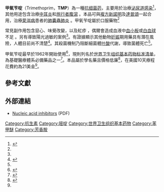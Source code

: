 {{drugbox
| Watchedfields = changed
| verifiedrevid = 470615131
| drug_name         = Trimethoprim (<small>[[国际非专利药品名称|国际非专利药品名称]]</small>)
| IUPAC_name = 5-(3,4,5-Trimethoxybenzyl)pyrimidine-2,4-diamine
| image = Trimethoprim.svg
| width = 240
| alt = Structural formula of trimethoprim
| image2 = Trimethoprim-from-hydrochloride-xtal-1984-3D-balls.png
| width2 = 250
| alt2 = Ball-and-stick model of the trimethoprim molecule

<!--Clinical data-->
| pronounce         = {{IPAc-en|t|r|aɪ|ˈ|m|ɛ|θ|ə|p|r|ɪ|m}}
| tradename         =Proloprim, Monotrim, Triprim, others
| Drugs.com = {{drugs.com|monograph|trimethoprim}}
| MedlinePlus = a684025
| licence_US = Trimethoprim
| pregnancy_AU = B3
| pregnancy_US = C
| legal_AU = S4
| legal_CA = Rx-only
| legal_UK = POM
| legal_US = Rx-only
| routes_of_administration = 口服

<!--Pharmacokinetic data-->
| bioavailability = 90–100%
| protein_bound = 44%
| metabolism = [[肝臟|肝臟]]
| elimination_half-life = 8-12 hours
| excretion = Urine (50–60%), faeces (4%)

<!--Identifiers-->
| CAS_number_Ref = {{cascite|correct|??}}
| CAS_number = 738-70-5
| ATC_prefix = J01
| ATC_suffix = EA01
| ATC_supplemental = {{ATCvet|J51|EA01}}
| PubChem = 5578
| DrugBank_Ref = {{drugbankcite|correct|drugbank}}
| DrugBank = DB00440
| ChemSpiderID_Ref = {{chemspidercite|correct|chemspider}}
| ChemSpiderID = 5376
| UNII_Ref = {{fdacite|correct|FDA}}
| UNII = AN164J8Y0X
| KEGG_Ref = {{keggcite|correct|kegg}}
| KEGG = D00145
| ChEBI_Ref = {{ebicite|correct|EBI}}
| ChEBI = 45924
| ChEMBL_Ref = {{ebicite|correct|EBI}}
| ChEMBL = 22
| PDB_ligand = TOP

<!--Chemical data-->
| C=14 | H=18 | N=4 | O=3 
| molecular_weight = 290.32 g/mol
| smiles = COc1cc(cc(c1OC)OC)Cc2cnc(nc2N)N
| InChI = 1/C14H18N4O3/c1-19-10-5-8(6-11(20-2)12(10)21-3)4-9-7-17-14(16)18-13(9)15/h5-7H,4H2,1-3H3,(H4,15,16,17,18)
| StdInChI_Ref = {{stdinchicite|correct|chemspider}}
| StdInChI = 1S/C14H18N4O3/c1-19-10-5-8(6-11(20-2)12(10)21-3)4-9-7-17-14(16)18-13(9)15/h5-7H,4H2,1-3H3,(H4,15,16,17,18)
| StdInChIKey_Ref = {{stdinchicite|correct|chemspider}}
| StdInChIKey = IEDVJHCEMCRBQM-UHFFFAOYSA-N
}}
<!-- Definition and uses -->
'''甲氧苄啶'''（Trimethoprim，'''TMP'''）為一種[[抗细菌药|抗细菌药]]，主要用於治療[[泌尿道感染|泌尿道感染]]<ref name=AHFS2015>{{cite web|title=Trimethoprim|url=http://www.drugs.com/monograph/trimethoprim.html|publisher=The American Society of Health-System Pharmacists|accessdate=Aug 1, 2015|archive-date=2018-09-20|archive-url=https://web.archive.org/web/20180920122819/https://www.drugs.com/monograph/trimethoprim.html|dead-url=no}}</ref>，其他用途包含治療[[中耳炎|中耳炎]]和[[旅行者腹瀉|旅行者腹瀉]]<!-- <ref name=AHFS2015/> -->。本品可與[[複方新諾明|複方新諾明]]及[[達普頌|達普頌]]一起合用，治療[[愛滋病|愛滋病]]患者的[[肺囊蟲肺炎|肺囊蟲肺炎]]<!-- <ref name=AHFS2015/> -->。甲氧苄啶屬於口服藥物<ref name=AHFS2015/> 

<!-- Side effects -->
常見副作用包含惡心、味覺改變，以及紅疹<!-- <ref name=AHFS2015/> -->，偶爾會造成血液中[[血小板|血小板]]或[[白血球|白血球]]不足<!-- <ref name=AHFS2015/> -->。另有導致陽光過敏的案例<ref name=AHFS2015/>。有證據顯示其他動物[[妊娠|妊娠]]期用藥具有潛在風險，人體目前尚不清楚<ref name=TGA2014>{{cite web|title=Prescribing medicines in pregnancy database|url=http://www.tga.gov.au/hp/medicines-pregnancy.htm#.U1Yw8Bc3tqw|work=Australian Government|accessdate=22 April 2014|date=3 March 2014|archive-date=2014-04-08|archive-url=https://web.archive.org/web/20140408040902/http://www.tga.gov.au/hp/medicines-pregnancy.htm#.U1Yw8Bc3tqw|dead-url=no}}</ref>。其殺菌機制乃阻斷細菌體[[叶酸|叶酸]]代謝，導致菌體死亡<ref name=AHFS2015/>。

<!-- History, society and culture -->
甲氧苄啶最早於1962年開始使用<ref>{{cite journal|last1=Huovinen|first1=P|title=Resistance to trimethoprim-sulfamethoxazole.|journal=Clinical infectious diseases : an official publication of the Infectious Diseases Society of America|date=1 June 2001|volume=32|issue=11|pages=1608-14|pmid=11340533}}</ref>，現則列名於[[世界卫生组织基本药物标准清单|世界卫生组织基本药物标准清单]]，為基礎醫療體系必備藥品之一<ref>{{cite web|title=WHO Model List of EssentialMedicines|url=http://apps.who.int/iris/bitstream/10665/93142/1/EML_18_eng.pdf?ua=1|work=World Health Organization|accessdate=22 April 2014|date=October 2013|archive-date=2014-04-23|archive-url=https://web.archive.org/web/20140423005004/http://apps.who.int/iris/bitstream/10665/93142/1/EML_18_eng.pdf?ua=1|dead-url=no}}</ref>。本品屬於學名藥且價格低廉<ref name=Ric2015>{{cite book|last1=Hamilton|first1=Richart|title=Tarascon Pocket Pharmacopoeia 2015 Deluxe Lab-Coat Edition|date=2015|publisher=Jones & Bartlett Learning|isbn=9781284057560|page=113}}</ref>，在美國10天療程花費約為21美金<ref name=AHFS2015/>。

==參考文獻==
<references />

==外部連結==
* [http://www.med.sc.edu:96/Biopharm/PDFs/NucleicAcidInhibitors.pdf Nucleic acid inhibitors]{{dead link|date=2018年1月 |bot=InternetArchiveBot |fix-attempted=yes }} (PDF)
{{Sulfonamides and trimethoprim}}

<!-- {{tsl|en|Category:Bacterial dihydrofolate reductase inhibitors||Category:Bacterial dihydrofolate reductase inhibitors}}
{{tsl|en|Category:Protozoal dihydrofolate reductase inhibitors||Category:Protozoal dihydrofolate reductase inhibitors}} -->
[[Category:抗生素|Category:抗生素]]
[[Category:嘧啶|Category:嘧啶]]
[[Category:世界卫生组织基本药物|Category:世界卫生组织基本药物]]
[[Category:苯甲醚|Category:苯甲醚]]
[[Category:芳香胺|Category:芳香胺]]